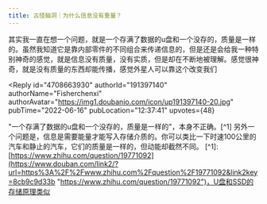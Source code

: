 ```yaml
---
title: 古怪脑洞｜为什么信息没有重量？
---
```



<Forum groupName="古怪问题研究中心" groupUrl="https://www.douban.com/group/philosophasters/" archivedAt="2025-05-16T16:27:26.955Z">
  <Post
    id="268958739"
    title="古怪脑洞｜为什么信息没有重量？"
    url="https://www.douban.com/group/topic/268958739/?_spm_id=ODM2NTc2NzE"
    pubTime="2022-06-27"
    highlightUserId="191397140"
  >
其实我一直在想一个问题，就是一个存满了数据的u盘和一个没存的，质量是一样的。虽然我知道它是靠内部零件的不同组合来传递信息的，但是还是会给我一种特别神奇的感觉，就是信息没有质量，没有实质，但是却在不断地被理解。感觉很神奇，就是没有质量的东西却能传播，感觉外星人可以靠这个改变我们

<Reply
  id="4708663930"
  authorId="191397140"
  authorName="Fisherchenxi"
  authorAvatar="https://img1.doubanio.com/icon/up191397140-20.jpg"
  pubTime="2022-06-16"
  pubLocation="12:37:41"
  upvotes={48}
>
"一个存满了数据的u盘和一个没存的，质量是一样的"，本身不正确。\[\^1\]
另外一个问题是，信息是需要能量才能写入存储介质的。你可以类比一下时速100公里的汽车和静止的汽车，它们的质量是一样的，但动能却截然不同。
\[\^1\]:
[https://www.zhihu.com/question/19771092](https://www.douban.com/link2/?url=https%3A%2F%2Fwww.zhihu.com%2Fquestion%2F19771092&link2key=8cb9c9d33b "https://www.zhihu.com/question/19771092")，U盘和SSD的存储原理类似
</Reply>
  </Post>
</Forum>
